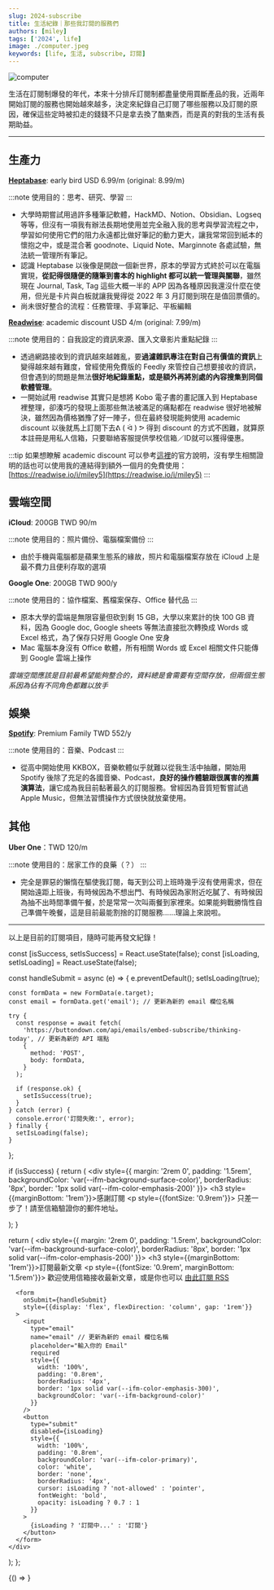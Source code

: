 ```yaml
---
slug: 2024-subscribe
title: 生活紀錄｜那些我訂閱的服務們
authors: [miley]
tags: ['2024', life]
image: ./computer.jpeg
keywords: [life, 生活, subscribe, 訂閱]
---
```


<!-- 以上是設定區塊 -->


![computer](./computer.jpeg)

生活在訂閱制爆發的年代，本來十分排斥訂閱制都盡量使用買斷產品的我，近兩年開始訂閱的服務也開始越來越多，決定來紀錄自己訂閱了哪些服務以及訂閱的原因，確保這些定時被扣走的錢錢不只是拿去換了酷東西，而是真的對我的生活有長期助益。

<!--truncate-->
---

## 生產力

[**Heptabase**](https://heptabase.com/): early bird USD 6.99/m (original: 8.99/m)

:::note 使用目的：思考、研究、學習
:::

*   大學時期嘗試用過許多種筆記軟體，HackMD、Notion、Obsidian、Logseq 等等，但沒有一項我有辦法長期地使用並完全融入我的思考與學習流程之中，學習如何使用它們的阻力永遠都比做好筆記的動力更大，讓我常常回到紙本的懷抱之中，或是混合著 goodnote、Liquid Note、Marginnote 各處試驗，無法統一管理所有筆記。
*   認識 Heptabase 以後像是開啟一個新世界，原本的學習方式終於可以在電腦實現，**從記得很隨便的隨筆到書本的 highlight 都可以統一管理與關聯**，雖然現在 Journal, Task, Tag 這些大概一半的 APP 因為各種原因我還沒什麼在使用，但光是卡片與白板就讓我覺得從 2022 年 3 月訂閱到現在是值回票價的。
*   尚未很好整合的流程：任務管理、手寫筆記、平板編輯

[**Readwise**](https://readwise.io/): academic discount USD 4/m (original: 7.99/m)

:::note 使用目的：自我設定的資訊來源、匯入文章影片重點紀錄
:::


*   透過網路接收到的資訊越來越雜亂，要**過濾雜訊專注在對自己有價值的資訊**上變得越來越有難度，曾經使用免費版的 Feedly 來管控自己想要接收的資訊，但會遇到的問題是無法**很好地紀錄重點，或是額外再將別處的內容搜集到同個軟體管理**。
*   一開始試用 readwise 其實只是想將 Kobo 電子書的畫記匯入到 Heptabase 裡整理，卻湊巧的發現上面那些無法被滿足的痛點都在 readwise 很好地被解決，雖然因為價格猶豫了好一陣子，但在最終發現能夠使用 academic discount 以後就馬上訂閱下去ᕕ ( ᐛ ) ᕗ 得到 discount 的方式不困難，就算原本註冊是用私人信箱，只要聯絡客服提供學校信箱／ID就可以獲得優惠。

:::tip
如果想瞭解 academic discount 可以參考[這裡](https://help.readwise.io/article/28-does-readwise-offer-an-academic-discount)的官方說明，沒有學生相關證明的話也可以使用我的連結得到額外一個月的免費使用：[https://readwise.io/i/miley5](https://readwise.io/i/miley5)
:::

## 雲端空間

**iCloud**: 200GB TWD 90/m

:::note 使用目的：照片備份、電腦檔案備份
:::

*   由於手機與電腦都是蘋果生態系的緣故，照片和電腦檔案存放在 iCloud 上是最不費力且便利存取的選項

**Google One**: 200GB TWD 900/y

:::note 使用目的：協作檔案、舊檔案保存、Office 替代品
:::

*   原本大學的雲端是無限容量但砍到剩 15 GB，大學以來累計的快 100 GB 資料，因為 Google doc, Google sheets 等無法直接批次轉換成 Words 或 Excel 格式，為了保存只好用 Google One 安身
*   Mac 電腦本身沒有 Office 軟體，所有相關 Words 或 Excel 相關文件只能傳到 Google 雲端上操作

_雲端空間應該是目前最希望能夠整合的，資料總是會需要有空間存放，但兩個生態系因為佔有不同角色都難以放手_

## 娛樂

[**Spotify**](https://open.spotify.com/?): Premium Family TWD 552/y

:::note 使用目的：音樂、Podcast
:::

*   從高中開始使用 KKBOX，音樂軟體似乎就難以從我生活中抽離，開始用 Spotify 後除了充足的各國音樂、Podcast，**良好的操作體驗跟很厲害的推薦演算法**，讓它成為我目前黏著最久的訂閱服務。曾經因為音質短暫嘗試過 Apple Music，但無法習慣操作方式很快就放棄使用。

## 其他

**Uber One**：TWD 120/m

:::note 使用目的：居家工作的良藥（？）
:::

*   完全是罪惡的懶惰在驅使我訂閱，每天到公司上班時幾乎沒有使用需求，但在開始遠距上班後，有時候因為不想出門、有時候因為家附近吃膩了、有時候因為抽不出時間準備午餐，於是常常一次叫兩餐到家裡來。如果能夠戰勝惰性自己準備午晚餐，這是目前最能割捨的訂閱服務……理論上來說啦。

---

以上是目前的訂閱項目，隨時可能再發文紀錄！


<!-- 以下是訂閱表單區塊 -->

  const [isSuccess, setIsSuccess] = React.useState(false);
  const [isLoading, setIsLoading] = React.useState(false);

  const handleSubmit = async (e) => {
    e.preventDefault();
    setIsLoading(true);

    const formData = new FormData(e.target);
    const email = formData.get('email'); // 更新為新的 email 欄位名稱

    try {
      const response = await fetch(
        'https://buttondown.com/api/emails/embed-subscribe/thinking-today', // 更新為新的 API 端點
        {
          method: 'POST',
          body: formData,
        }
      );

      if (response.ok) {
        setIsSuccess(true);
      }
    } catch (error) {
      console.error('訂閱失敗:', error);
    } finally {
      setIsLoading(false);
    }
  };

  if (isSuccess) {
    return (
      <div style={{
        margin: '2rem 0',
        padding: '1.5rem',
        backgroundColor: 'var(--ifm-background-surface-color)',
        borderRadius: '8px',
        border: '1px solid var(--ifm-color-emphasis-200)'
      }}>
        <h3 style={{marginBottom: '1rem'}}>感謝訂閱</h3>
        <p style={{fontSize: '0.9rem'}}>
          只差一步了！請至信箱驗證你的郵件地址。
        </p>
      </div>
    );
  }

  return (
    <div style={{
      margin: '2rem 0',
      padding: '1.5rem',
      backgroundColor: 'var(--ifm-background-surface-color)',
      borderRadius: '8px',
      border: '1px solid var(--ifm-color-emphasis-200)'
    }}>
      <h3 style={{marginBottom: '1rem'}}>訂閱最新文章</h3>
      <p style={{fontSize: '0.9rem', marginBottom: '1.5rem'}}>
        歡迎使用信箱接收最新文章，或是你也可以
        <a href="/blog/rss.xml">由此訂閱 RSS</a>
      </p>
      
      <form 
        onSubmit={handleSubmit}
        style={{display: 'flex', flexDirection: 'column', gap: '1rem'}}
      >
        <input 
          type="email" 
          name="email" // 更新為新的 email 欄位名稱
          placeholder="輸入你的 Email" 
          required
          style={{
            width: '100%',
            padding: '0.8rem',
            borderRadius: '4px',
            border: '1px solid var(--ifm-color-emphasis-300)',
            backgroundColor: 'var(--ifm-background-color)'
          }}
        />
        <button 
          type="submit" 
          disabled={isLoading}
          style={{
            width: '100%',
            padding: '0.8rem',
            backgroundColor: 'var(--ifm-color-primary)',
            color: 'white',
            border: 'none',
            borderRadius: '4px',
            cursor: isLoading ? 'not-allowed' : 'pointer',
            fontWeight: 'bold',
            opacity: isLoading ? 0.7 : 1
          }}
        >
          {isLoading ? '訂閱中...' : '訂閱'}
        </button>
      </form>
    </div>
  );
};

<BrowserOnly>
{() => <NewsletterForm />}
</BrowserOnly>
